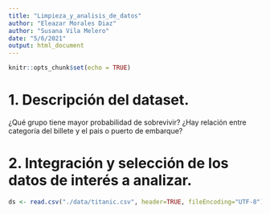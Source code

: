 ```yaml
---
title: "Limpieza_y_analisis_de_datos"
author: "Eleazar Morales Diaz"
author: "Susana Vila Melero"
date: "5/6/2021"
output: html_document
---
```


```r
knitr::opts_chunk$set(echo = TRUE)
```

# 1. Descripción del dataset.

¿Qué grupo tiene mayor probabilidad de sobrevivir?
¿Hay relación entre categoría del billete y el pais o puerto de embarque?

# 2. Integración y selección de los datos de interés a analizar.

```r
ds <- read.csv("./data/titanic.csv", header=TRUE, fileEncoding="UTF-8")
```

